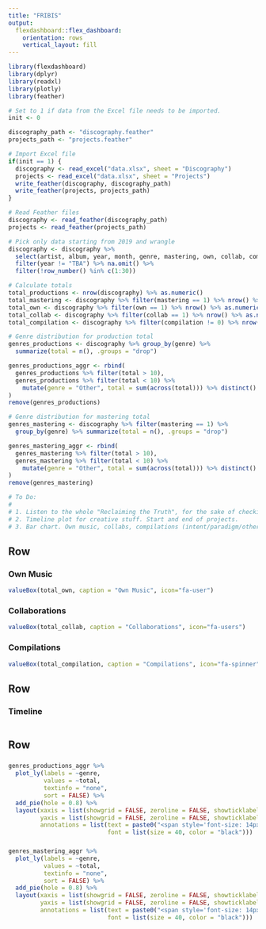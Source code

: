 ```yaml
---
title: "FRIBIS"
output: 
  flexdashboard::flex_dashboard:
    orientation: rows
    vertical_layout: fill
---
```


```r
library(flexdashboard)
library(dplyr)
library(readxl)
library(plotly)
library(feather)

# Set to 1 if data from the Excel file needs to be imported.
init <- 0

discography_path <- "discography.feather"
projects_path <- "projects.feather"

# Import Excel file
if(init == 1) {
  discography <- read_excel("data.xlsx", sheet = "Discography")
  projects <- read_excel("data.xlsx", sheet = "Projects")
  write_feather(discography, discography_path)
  write_feather(projects, projects_path)
}

# Read Feather files
discography <- read_feather(discography_path)
projects <- read_feather(projects_path)

# Pick only data starting from 2019 and wrangle
discography <- discography %>%
  select(artist, album, year, month, genre, mastering, own, collab, compilation, IA) %>%
  filter(year != "TBA") %>% na.omit() %>%
  filter(!row_number() %in% c(1:30))

# Calculate totals
total_productions <- nrow(discography) %>% as.numeric()
total_mastering <- discography %>% filter(mastering == 1) %>% nrow() %>% as.numeric()
total_own <- discography %>% filter(own == 1) %>% nrow() %>% as.numeric()
total_collab <- discography %>% filter(collab == 1) %>% nrow() %>% as.numeric()
total_compilation <- discography %>% filter(compilation != 0) %>% nrow() %>% as.numeric()

# Genre distribution for production total
genres_productions <- discography %>% group_by(genre) %>% 
  summarize(total = n(), .groups = "drop")

genres_productions_aggr <- rbind(
  genres_productions %>% filter(total > 10),
  genres_productions %>% filter(total < 10) %>% 
    mutate(genre = "Other", total = sum(across(total))) %>% distinct()
)
remove(genres_productions)

# Genre distribution for mastering total
genres_mastering <- discography %>% filter(mastering == 1) %>% 
  group_by(genre) %>% summarize(total = n(), .groups = "drop")

genres_mastering_aggr <- rbind(
  genres_mastering %>% filter(total > 10),
  genres_mastering %>% filter(total < 10) %>% 
    mutate(genre = "Other", total = sum(across(total))) %>% distinct()
)
remove(genres_mastering)

# To Do:
#
# 1. Listen to the whole "Reclaiming the Truth", for the sake of checking correct pronunciation
# 2. Timeline plot for creative stuff. Start and end of projects.
# 3. Bar chart. Own music, collabs, compilations (intent/paradigm/others)


```

Row {data-height=15}
-----------------------------------------------------------------------

### Own Music

```r
valueBox(total_own, caption = "Own Music", icon="fa-user")

```

### Collaborations

```r
valueBox(total_collab, caption = "Collaborations", icon="fa-users")

```

### Compilations

```r
valueBox(total_compilation, caption = "Compilations", icon="fa-spinner")

```

Row {data-height=250}
-----------------------------------------------------------------------

### Timeline

```r


```

Row {data-height=250}
-----------------------------------------------------------------------

###

```r
genres_productions_aggr %>%
  plot_ly(labels = ~genre,
          values = ~total,
          textinfo = "none",
          sort = FALSE) %>% 
  add_pie(hole = 0.8) %>%
  layout(xaxis = list(showgrid = FALSE, zeroline = FALSE, showticklabels = FALSE),
         yaxis = list(showgrid = FALSE, zeroline = FALSE, showticklabels = FALSE),
         annotations = list(text = paste0("<span style='font-size: 14px; color=#555; font-family:Helvetica'>Productions</span><br />", total_productions), "showarrow" = FALSE, 
                            font = list(size = 40, color = "black")))

```

### 

```r
genres_mastering_aggr %>%
  plot_ly(labels = ~genre,
          values = ~total,
          textinfo = "none",
          sort = FALSE) %>% 
  add_pie(hole = 0.8) %>%
  layout(xaxis = list(showgrid = FALSE, zeroline = FALSE, showticklabels = FALSE),
         yaxis = list(showgrid = FALSE, zeroline = FALSE, showticklabels = FALSE),
         annotations = list(text = paste0("<span style='font-size: 14px; color=#555; font-family:Helvetica'>Mastering</span><br />", total_mastering), "showarrow" = FALSE, 
                            font = list(size = 40, color = "black")))


```




